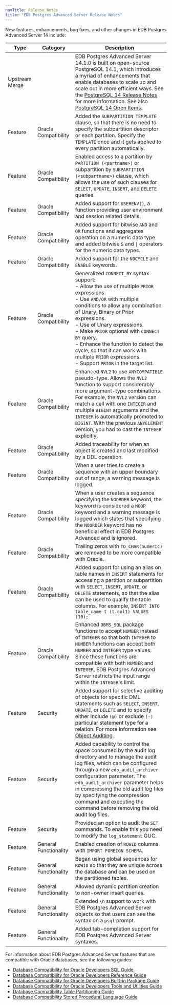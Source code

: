 ```yaml
---
navTitle: Release Notes
title: "EDB Postgres Advanced Server Release Notes"
---
```


New features, enhancements, bug fixes, and other changes in EDB Postgres Advanced Server 14 include:

| Type            | Category              | Description                                                                                                                                                                                                                                                                                                                                                                                                                                                                                                                                                                                                                                                                                                                                                                                    |
| --------------- | --------------------- | ---------------------------------------------------------------------------------------------------------------------------------------------------------------------------------------------------------------------------------------------------------------------------------------------------------------------------------------------------------------------------------------------------------------------------------------------------------------------------------------------------------------------------------------------------------------------------------------------------------------------------------------------------------------------------------------------------------------------------------------------------------------------------------------------- | 
| Upstream Merge  |                       | EDB Postgres Advanced Server 14.1.0 is built on open-source PostgreSQL 14.1, which introduces a myriad of enhancements that enable databases to scale up and scale out in more efficient ways. See the [PostgreSQL 14 Release Notes](https://www.postgresql.org/docs/14/release-14.html) for more information. See also [PostgreSQL 14 Open Items](https://wiki.postgresql.org/wiki/PostgreSQL_14_Open_Items).                                                                                                                                                                                                                                                                                                                                                                                 |
| Feature         | Oracle Compatibility  | Added the `SUBPARTITION TEMPLATE` clause, so that there is no need to specify the subpartition descriptor or each partition. Specify the `TEMPLATE` once and it gets applied to every partition automatically.                                                                                                                                                                                                                                                                                                                                                                                                                                                                                                                           |
| Feature         | Oracle Compatibility  |Enabled access to a partition by `PARTITION (<partname>)` or subpartition by `SUBPARTITION (<subpartname>)` clause, which allows the use of such clauses for `SELECT`, `UPDATE`, `INSERT`, and `DELETE` queries.                                                                                                                                                                                                                                                                                                                                                                                                                                                                         |
| Feature         | Oracle Compatibility  | Added support for `USERENV()`, a function providing user environment and session related details.                                                                                                                                                                                                                                                                                                                                                                                                                                                                                                                                                                                                                                                                                                              |
| Feature         | Oracle Compatibility  | Added support for bitwise `AND` and `OR` functions and aggregates operation on a numeric data type and added bitwise `&` and `\|` operators for the numeric data types.                                                                                                                                                                                                                                                                                                                                                                                                                                                                                      |
| Feature         | Oracle Compatibility  | Added support for the  `NOCYCLE` and `ENABLE` keywords.
| Feature         | Oracle Compatibility  | Generalized `CONNECT_BY` syntax support:<br />-    Allow the use of multiple `PRIOR` expressions.<br />-    Use `AND/OR` with multiple conditions to allow any combination of Unary, Binary or Prior expressions.<br />-    Use of Unary expressions.<br />-    Make `PRIOR` optional with `CONNECT BY` query.<br />-    Enhance the function to detect the cycle, so that it can work with multiple `PRIOR` expressions.<br />-    Support `PRIOR` in the target list.                                                                                                                                                                                                                                                                                                                                          |
| Feature         | Oracle Compatibility  | Enhanced `NVL2` to use `ANYCOMPATIBLE` pseudo-type.  Allows the `NVL2` function to support considerably more argument-type combinations. For example, the `NVL2` version can match a call with one `INTEGER` and multiple `BIGINT` arguments and the `INTEGER` is automatically promoted to `BIGINT`. With the previous `ANYELEMENT` version, you had to cast the `INTEGER` explicitly.                                                                                                                                                                                                                                                                                                                                                                                                                    |
| Feature         | Oracle Compatibility  | Added traceability for when an object is created and last modified by a DDL operation.                                                                                                                                                                                                                                                                                                                                                                                                                                                                                                                                                                     |
| Feature         | Oracle Compatibility  | When a user tries to create a sequence with an upper boundary out of range, a warning message is logged.  |
| Feature         | Oracle Compatibility  | When a user creates a sequence specifying the `NOORDER` keyword, the keyword is considered a `NOOP` keyword and a warning message is logged which states that specifying the `NOORDER` keyword has no beneficial effect in EDB Postgres Advanced and is ignored. |
| Feature         | Oracle Compatibility  | Trailing zeros with `TO_CHAR(numeric)` are removed to be more compatible with Oracle.                                                                                                                                                                                                                                                                                                                                                                                                                                                                                                                                                                                                                                                                                            |
| Feature         | Oracle Compatibility  | Added support for using an alias on table names in `INSERT` statements for accessing a partition or subpartition with `SELECT`, `INSERT`, `UPDATE`, or `DELETE` statements, so that the alias can be used to qualify the table columns.   For example, `INSERT INTO table_name t (t.col1) VALUES (10);`                                                                                                                                                                                                                                                                                                                                                                                                                                                                                                               |
| Feature         | Oracle Compatibility  | Enhanced `DBMS_SQL` package functions to accept `NUMBER` instead of `INTEGER` so that both `INTEGER` to `NUMBER` functions can accept both `NUMBER` and `INTEGER` type values. Since these functions are compatible with both `NUMBER` and `INTEGER`, EDB Postgres Advanced Server restricts the input range within the `INTEGER`'s limit.                                                                                                                                                                                                                                                                                                                                                                                                                         |
| Feature         | Security              | Added support for selective auditing of objects for specific DML statements such as `SELECT`, `INSERT`, `UPDATE`, or `DELETE` and to specify either include `(@)` or exclude `(-)` particular statement type for a relation. For more information see [Object Auditing](../epas_guide/03_database_administration/05_edb_audit_logging/09_object_auditing/).                                                                                                                                                                                                                               |
| Feature         | Security              |Added capability to control the space consumed by the audit log directory and to manage the audit log files, which can be configured through a new `edb_audit_archiver` configuration parameter. The `edb_audit_archiver` parameter helps in compressing the old audit log files by specifying the compression command and executing the command before removing the old audit log files.                                                                                                                                                                                                                                                                                                                                                                                                                                         |
| Feature         | Security              | Provided an option to audit the `SET` commands. To enable this you need to modify the `log_statement` GUC.                                                                                                                                                                                                                                                                                                                                                                                                                                                                                                                                                                                                                       |
| Feature         | General Functionality | Enabled creation of `ROWID` columns with `IMPORT FOREIGN SCHEMA`.     |                                                                                                                                                                                                                            | Feature         | General Functionality | Began using global sequences for the ROWIDs so that they will be unique across the database and can be used on the partitioned tables.                                                                                                                             |
| Feature         | General Functionality | Began using global sequences for `ROWID` so that they are unique across the database and can be used on the partitioned tables.     |                                                                                                                                                                                                                            | Feature         | General Functionality | Began using global sequences for the ROWIDs so that they will be unique across the database and can be used on the partitioned tables.                                                                                                                             |
| Feature         | General Functionality | Allowed dynamic partition creation to non-owner insert queries.                                                                                                                                                                                                                                                                                                                                                                                                                                                                                                                                                                                                                                                                                                             |
| Feature         | General Functionality | Extended `\h` support to work with EDB Postgres Advanced Server objects so that users can see the syntax on a `psql` prompt.                                                                                                                                                                                                                                                                                                                                                                                                                                                                                                                                                                                                                                                                                            |
| Feature         | General Functionality | Added tab-completion support for EDB Postgres Advanced Server syntaxes.                                                                                                                                                                                                                                                                                                                                                                                                                                                                                                                                                                                                                                                                                                                              |


For information about EDB Postgres Advanced Server features that are compatible with Oracle databases, see the following guides:

-   [Database Compatibility for Oracle Developers SQL Guide](../epas_compat_sql)
-   [Database Compatibility for Oracle Developers Reference Guide](../epas_compat_ora_dev_guide)
-   [Database Compatibility for Oracle Developers Built-in Package Guide](../epas_compat_bip_guide/)
-   [Database Compatibility for Oracle Developers Tools and Utilities Guide](../epas_compat_tools_guide)
-   [Database Compatibility Table Partitioning Guide](../epas_compat_table_partitioning)
-   [Database Compatibility Stored Procedural Language Guide](../epas_compat_spl)